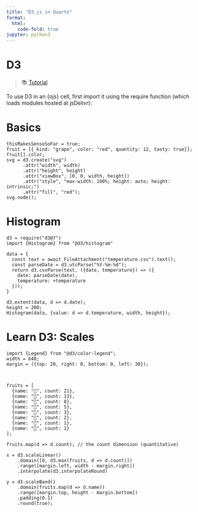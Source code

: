 ```yaml
---
title: "D3.js in Quarto"
format:
  html:
    code-fold: true
jupyter: python3
---
```


# D3 
>📚 [Tutorial](https://observablehq.com/@d3/learn-d3) 

To use D3 in an {ojs} cell, first import it using the require function (which loads modules hosted at jsDelivr):

# Basics

```ojs
thisMakesSenseSoFar = true;
fruit = [{ kind: "grape", color: "red", quantity: 12, tasty: true}];
fruit[].color;
svg = d3.create("svg")
      .attr("width", width)
      .attr("height", height)
      .attr("viewBox", [0, 0, width, height])
      .attr("style", "max-width: 100%; height: auto; height: intrinsic;")
      .attr("fill", "red");
svg.node();
```

# Histogram
```ojs
d3 = require("d3@7")
import {Histogram} from "@d3/histogram"

data = {
  const text = await FileAttachment("temperature.csv").text();
  const parseDate = d3.utcParse("%Y-%m-%d");
  return d3.csvParse(text, ({date, temperature}) => ({
    date: parseDate(date),
    temperature: +temperature
  }));
}

d3.extent(data, d => d.date);
height = 200;
Histogram(data, {value: d => d.temperature, width, height});
```

# Learn D3: Scales
```ojs
import {Legend} from "@d3/color-legend";
width = 640;
margin = ({top: 20, right: 0, bottom: 0, left: 30});



fruits = [
  {name: "🍊", count: 21},
  {name: "🍇", count: 13},
  {name: "🍏", count: 8},
  {name: "🍌", count: 5},
  {name: "🍐", count: 3},
  {name: "🍋", count: 2},
  {name: "🍎", count: 1},
  {name: "🍉", count: 1}
];

fruits.map(d => d.count); // the count dimension (quantitative)

x = d3.scaleLinear()
    .domain([0, d3.max(fruits, d => d.count)])
    .range([margin.left, width - margin.right])
    .interpolate(d3.interpolateRound)

y = d3.scaleBand()
    .domain(fruits.map(d => d.name))
    .range([margin.top, height - margin.bottom])
    .padding(0.1)
    .round(true);

```
